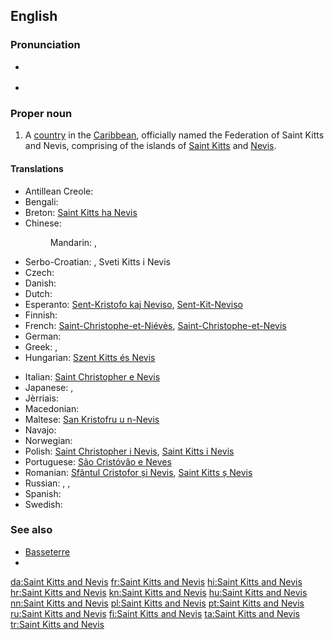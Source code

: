 ==English==

{{wikipedia}}

===Pronunciation===
* {{a|UK|US}} {{IPA|/seɪnt ˌkɪts ænd ˈniː.vɪs/}}
* {{audio|en-us-Saint Kitts and Nevis.ogg|Audio (US)}}

===Proper noun===
{{en-proper noun}}

# A [[country]] in the [[Caribbean]], officially named the Federation of Saint Kitts and Nevis, comprising of the islands of [[Saint Kitts]] and [[Nevis]].

====Translations====
{{trans-top|A country in the Caribbean}}
* Antillean Creole: {{t|gcf|Senkits ek Névis}}
* Bengali: {{t|bn|সেন্ট কিট্‌স ও নেভিস}}
* Breton: [[Saint Kitts ha Nevis]]
* Chinese:
*: Mandarin: {{t|cmn|聖基茨和尼維斯|sc=Hani}}, {{t|cmn|圣基茨和尼维斯|tr=Shèngjīcí hé Níwéisī|sc=Hani}}
* Serbo-Croatian: {{t|sh|Sveti Kristofor i Nevis}}, Sveti Kitts i Nevis {{g|m}}
* Czech: {{t+|cs|Svatý Kryštof a Nevis|m}}
* Danish: {{t|da|Saint Kitts og Nevis}}
* Dutch: {{t+|nl|Saint Kitts en Nevis}}
* Esperanto: [[Sent-Kristofo kaj Neviso]], [[Sent-Kit-Neviso]]
* Finnish: {{t+|fi|Saint Kitts ja Nevis}}
* French: [[Saint-Christophe-et-Niévès]], [[Saint-Christophe-et-Nevis]]
* German: {{t+|de|St. Kitts und Nevis}}
* Greek: {{t+|el|Άγιος Χριστόφορος και Νέβις|m|tr=Ágios Christóforos kai Névis}}, {{t|el|Σαιντ Κιτς και Νέβις|n|tr=Saint Kits kai Névis}}
* Hungarian: [[Szent Kitts és Nevis]]
{{trans-mid}}
* Italian: [[Saint Christopher e Nevis]]
* Japanese: {{t|ja|セントクリストファー・ネイビス|tr=sentokurisutofā neibisu}}, {{t|ja|セントキッツ・ネイビス|tr=sentokittsu neibisu}}
* Jèrriais: {{t|roa-jer|Saint Kitts et Nevis}}
* Macedonian: {{t|mk|Свети Китис и Невис|m|tr=Svéti Kítis i Névis}}
* Maltese: [[San Kristofru u n-Nevis]]
* Navajo: {{t|nv|Saint Kitts dóó Nevis}}
* Norwegian: {{t|no|Saint Kitts og Nevis}}
* Polish: [[Saint Christopher i Nevis]], [[Saint Kitts i Nevis]]
* Portuguese: [[São Cristóvão e Neves]]
* Romanian: [[Sfântul Cristofor și Nevis]], [[Saint Kitts ș Nevis]]
* Russian: {{t|ru|Сент-Кристофер и Невис|f|n|tr=Sent-Krístofer i Névis}}, {{t|ru|Сент-Китс и Невис|f|n|tr=Sent-Kits i Névis}}, {{t|ru|Сент-Киттс и Невис|f|n|tr=Sent-Kitts i Névis}}
* Spanish: {{t+|es|San Cristóbal y Nieves}}
* Swedish: {{t|sv|Saint Christopher och Nevis}}
{{trans-bottom}}

===See also===
* [[Basseterre]]
* {{list:countries of North America/en}}

[[da:Saint Kitts and Nevis]]
[[fr:Saint Kitts and Nevis]]
[[hi:Saint Kitts and Nevis]]
[[hr:Saint Kitts and Nevis]]
[[kn:Saint Kitts and Nevis]]
[[hu:Saint Kitts and Nevis]]
[[nn:Saint Kitts and Nevis]]
[[pl:Saint Kitts and Nevis]]
[[pt:Saint Kitts and Nevis]]
[[ru:Saint Kitts and Nevis]]
[[fi:Saint Kitts and Nevis]]
[[ta:Saint Kitts and Nevis]]
[[tr:Saint Kitts and Nevis]]